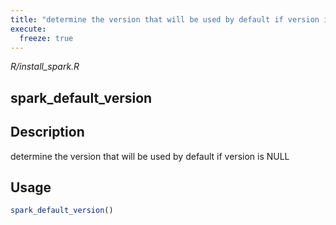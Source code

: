 ```yaml
---
title: "determine the version that will be used by default if version is NULL"
execute:
  freeze: true
---
```


*R/install_spark.R*

## spark_default_version

## Description
determine the version that will be used by default if version is NULL 


## Usage
```r
spark_default_version() 
```









